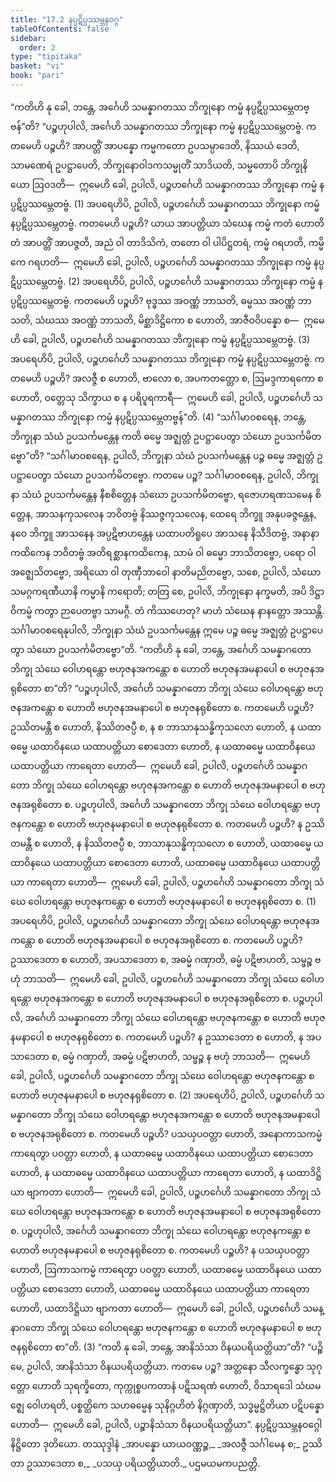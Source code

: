 ```yaml
---
title: "17.2 နပ္ပဋိပ္ပဿမ္ဘနဝဂ္ဂ"
tableOfContents: false
sidebar:
  order: 2
type: "tipitaka"
basket: "vi"
book: "pari"
---
```



<DynamicBreadcrumb />

<Division number="420" book="pari" e="ch" v="5" p="317">

<Paragraph number="1960" book="pari">
“ကတိဟိ နု ခေါ, ဘန္တေ, အင်္ဂေဟိ သမန္နာဂတဿ ဘိက္ခုနော ကမ္မံ နပ္ပဋိပ္ပဿမ္ဘေတဗ္ဗန်”တိ?
</Paragraph>

<Paragraph number="1961" book="pari">
“ပဉ္စဟုပါလိ, အင်္ဂေဟိ သမန္နာဂတဿ ဘိက္ခုနော ကမ္မံ နပ္ပဋိပ္ပဿမ္ဘေတဗ္ဗံ. ကတမေဟိ ပဉ္စဟိ? အာပတ္တိံ အာပန္နော ကမ္မကတော ဥပသမ္ပာဒေတိ, နိဿယံ ဒေတိ, သာမဏေရံ ဥပဋ္ဌာပေတိ, ဘိက္ခုနောဝါဒကသမ္မုတိံ သာဒိယတိ, သမ္မတောပိ ဘိက္ခုနိယော ဩဝဒတိ—  ဣမေဟိ ခေါ, ဥပါလိ, ပဉ္စဟင်္ဂေဟိ သမန္နာဂတဿ ဘိက္ခုနော ကမ္မံ နပ္ပဋိပ္ပဿမ္ဘေတဗ္ဗံ. (1)
</Paragraph>

<Paragraph number="1962" book="pari">
အပရေဟိပိ, ဥပါလိ, ပဉ္စဟင်္ဂေဟိ သမန္နာဂတဿ ဘိက္ခုနော ကမ္မံ နပ္ပဋိပ္ပဿမ္ဘေတဗ္ဗံ. ကတမေဟိ ပဉ္စဟိ? ယာယ အာပတ္တိယာ သံဃေန ကမ္မံ ကတံ ဟောတိ တံ အာပတ္တိံ အာပဇ္ဇတိ, အညံ ဝါ တာဒိသိကံ, တတော ဝါ ပါပိဋ္ဌတရံ, ကမ္မံ ဂရဟတိ, ကမ္မိကေ ဂရဟတိ—  ဣမေဟိ ခေါ, ဥပါလိ, ပဉ္စဟင်္ဂေဟိ သမန္နာဂတဿ ဘိက္ခုနော ကမ္မံ နပ္ပဋိပ္ပဿမ္ဘေတဗ္ဗံ. (2)
</Paragraph>

<Paragraph number="1963" book="pari">
အပရေဟိပိ, ဥပါလိ, ပဉ္စဟင်္ဂေဟိ သမန္နာဂတဿ ဘိက္ခုနော ကမ္မံ နပ္ပဋိပ္ပဿမ္ဘေတဗ္ဗံ. ကတမေဟိ ပဉ္စဟိ? ဗုဒ္ဓဿ အဝဏ္ဏံ ဘာသတိ, ဓမ္မဿ အဝဏ္ဏံ ဘာသတိ, သံဃဿ အဝဏ္ဏံ ဘာသတိ, မိစ္ဆာဒိဋ္ဌိကော စ ဟောတိ, အာဇီဝဝိပန္နော စ—  ဣမေဟိ ခေါ, ဥပါလိ, ပဉ္စဟင်္ဂေဟိ သမန္နာဂတဿ ဘိက္ခုနော ကမ္မံ နပ္ပဋိပ္ပဿမ္ဘေတဗ္ဗံ. (3)
</Paragraph>

<Paragraph number="1964" book="pari">
အပရေဟိပိ, ဥပါလိ, ပဉ္စဟင်္ဂေဟိ သမန္နာဂတဿ ဘိက္ခုနော ကမ္မံ နပ္ပဋိပ္ပဿမ္ဘေတဗ္ဗံ. ကတမေဟိ ပဉ္စဟိ? အလဇ္ဇီ စ ဟောတိ, ဗာလော စ, အပကတတ္တော စ, ဩမဒ္ဒကာရကော စ ဟောတိ, ဝတ္တေသု သိက္ခာယ စ န ပရိပူရကာရီ—  ဣမေဟိ ခေါ, ဥပါလိ, ပဉ္စဟင်္ဂေဟိ သမန္နာဂတဿ ဘိက္ခုနော ကမ္မံ နပ္ပဋိပ္ပဿမ္ဘေတဗ္ဗန်”တိ. (4)
</Paragraph>

</Division>
<Division number="421" book="pari" e="ch" v="5" p="318">

<Paragraph number="1965" book="pari">
“သင်္ဂါမာဝစရေန, ဘန္တေ, ဘိက္ခုနာ သံဃံ ဥပသင်္ကမန္တေန ကတိ ဓမ္မေ အဇ္ဈတ္တံ ဥပဋ္ဌာပေတွာ သံဃော ဥပသင်္ကမိတဗ္ဗော”တိ?
</Paragraph>

<Paragraph number="1966" book="pari">
“သင်္ဂါမာဝစရေန, ဥပါလိ, ဘိက္ခုနာ သံဃံ ဥပသင်္ကမန္တေန ပဉ္စ ဓမ္မေ အဇ္ဈတ္တံ ဥပဋ္ဌာပေတွာ သံဃော ဥပသင်္ကမိတဗ္ဗော. ကတမေ ပဉ္စ? သင်္ဂါမာဝစရေန, ဥပါလိ, ဘိက္ခုနာ သံဃံ ဥပသင်္ကမန္တေန နီစစိတ္တေန သံဃော ဥပသင်္ကမိတဗ္ဗော, ရဇောဟရဏသမေန စိတ္တေန, အာသနကုသလေန ဘဝိတဗ္ဗံ နိဿဇ္ဇကုသလေန, ထေရေ ဘိက္ခူ အနုပခဇ္ဇန္တေန, နဝေ ဘိက္ခူ အာသနေန အပ္ပဋိဗာဟန္တေန ယထာပတိရူပေ အာသနေ နိသီဒိတဗ္ဗံ, အနာနာကထိကေန ဘဝိတဗ္ဗံ အတိရစ္ဆာနကထိကေန, သာမံ ဝါ ဓမ္မော ဘာသိတဗ္ဗော, ပရော ဝါ အဇ္ဈေသိတဗ္ဗော, အရိယော ဝါ တုဏှီဘာဝေါ နာတိမညိတဗ္ဗော, သစေ, ဥပါလိ, သံဃော သမဂ္ဂကရဏီယာနိ ကမ္မာနိ ကရောတိ; တတြ စေ, ဥပါလိ, ဘိက္ခုနော နက္ခမတိ, အပိ ဒိဋ္ဌာဝိကမ္မံ ကတွာ ဉာပေတဗ္ဗာ သာမဂ္ဂီ. တံ ကိဿဟေတု? မာဟံ သံဃေန နာနတ္တော အဿန္တိ. သင်္ဂါမာဝစရေနုပါလိ, ဘိက္ခုနာ သံဃံ ဥပသင်္ကမန္တေန ဣမေ ပဉ္စ ဓမ္မေ အဇ္ဈတ္တံ ဥပဋ္ဌာပေတွာ သံဃော ဥပသင်္ကမိတဗ္ဗော”တိ.
</Paragraph>

</Division>
<Division number="422" book="pari" e="ch" v="5" p="318">

<Paragraph number="1967" book="pari">
“ကတိဟိ နု ခေါ, ဘန္တေ, အင်္ဂေဟိ သမန္နာဂတော ဘိက္ခု သံဃေ ဝေါဟရန္တော ဗဟုဇနအကန္တော စ ဟောတိ ဗဟုဇနအမနာပေါ စ ဗဟုဇနအရုစိတော စာ”တိ?
</Paragraph>

<Paragraph number="1968" book="pari">
“ပဉ္စဟုပါလိ, အင်္ဂေဟိ သမန္နာဂတော ဘိက္ခု သံဃေ ဝေါဟရန္တော ဗဟုဇနအကန္တော စ ဟောတိ ဗဟုဇနအမနာပေါ စ ဗဟုဇနရုစိတော စ. ကတမေဟိ ပဉ္စဟိ? ဥဿိတမန္တီ စ ဟောတိ, နိဿိတဇပ္ပီ စ, န စ ဘာသာနုသန္ဓိကုသလော ဟောတိ, န ယထာဓမ္မေ ယထာဝိနယေ ယထာပတ္တိယာ စောဒေတာ ဟောတိ, န ယထာဓမ္မေ ယထာဝိနယေ ယထာပတ္တိယာ ကာရေတာ ဟောတိ—  ဣမေဟိ ခေါ, ဥပါလိ, ပဉ္စဟင်္ဂေဟိ သမန္နာဂတော ဘိက္ခု သံဃေ ဝေါဟရန္တော ဗဟုဇနအကန္တော စ ဟောတိ ဗဟုဇနအမနာပေါ စ ဗဟုဇနအရုစိတော စ. ပဉ္စဟုပါလိ, အင်္ဂေဟိ သမန္နာဂတော ဘိက္ခု သံဃေ ဝေါဟရန္တော ဗဟုဇနကန္တော စ ဟောတိ ဗဟုဇနမနာပေါ စ ဗဟုဇနရုစိတော စ. ကတမေဟိ ပဉ္စဟိ? န ဥဿိတမန္တီ စ ဟောတိ, န နိဿိတဇပ္ပီ စ, ဘာသာနုသန္ဓိကုသလော စ ဟောတိ, ယထာဓမ္မေ ယထာဝိနယေ ယထာပတ္တိယာ စောဒေတာ ဟောတိ, ယထာဓမ္မေ ယထာဝိနယေ ယထာပတ္တိယာ ကာရေတာ ဟောတိ—  ဣမေဟိ ခေါ, ဥပါလိ, ပဉ္စဟင်္ဂေဟိ သမန္နာဂတော ဘိက္ခု သံဃေ ဝေါဟရန္တော ဗဟုဇနကန္တော စ ဟောတိ ဗဟုဇနမနာပေါ စ ဗဟုဇနရုစိတော စ. (1)
</Paragraph>

<Paragraph number="1969" book="pari">
အပရေဟိပိ, ဥပါလိ, ပဉ္စဟင်္ဂေဟိ သမန္နာဂတော ဘိက္ခု သံဃေ ဝေါဟရန္တော ဗဟုဇနအကန္တော စ ဟောတိ ဗဟုဇနအမနာပေါ စ ဗဟုဇနအရုစိတော စ. ကတမေဟိ ပဉ္စဟိ? ဥဿာဒေတာ စ ဟောတိ, အပသာဒေတာ စ, အဓမ္မံ ဂဏှာတိ, ဓမ္မံ ပဋိဗာဟတိ, သမ္ဖဉ္စ ဗဟုံ ဘာသတိ—  ဣမေဟိ ခေါ, ဥပါလိ, ပဉ္စဟင်္ဂေဟိ သမန္နာဂတော ဘိက္ခု သံဃေ ဝေါဟရန္တော ဗဟုဇနအကန္တော စ ဟောတိ ဗဟုဇနအမနာပေါ စ ဗဟုဇနအရုစိတော စ. ပဉ္စဟုပါလိ, အင်္ဂေဟိ သမန္နာဂတော ဘိက္ခု သံဃေ ဝေါဟရန္တော ဗဟုဇနကန္တော စ ဟောတိ ဗဟုဇနမနာပေါ စ ဗဟုဇနရုစိတော စ. ကတမေဟိ ပဉ္စဟိ? န ဥဿာဒေတာ စ ဟောတိ, န အပသာဒေတာ စ, ဓမ္မံ ဂဏှာတိ, အဓမ္မံ ပဋိဗာဟတိ, သမ္ဖဉ္စ န ဗဟုံ ဘာသတိ—  ဣမေဟိ ခေါ, ဥပါလိ, ပဉ္စဟင်္ဂေဟိ သမန္နာဂတော ဘိက္ခု သံဃေ ဝေါဟရန္တော ဗဟုဇနကန္တော စ ဟောတိ ဗဟုဇနမနာပေါ စ ဗဟုဇနရုစိတော စ. (2)
</Paragraph>

<Paragraph number="1970" book="pari">
အပရေဟိပိ, ဥပါလိ, ပဉ္စဟင်္ဂေဟိ သမန္နာဂတော ဘိက္ခု သံဃေ ဝေါဟရန္တော ဗဟုဇနအကန္တော စ ဟောတိ ဗဟုဇနအမနာပေါ စ ဗဟုဇနအရုစိတော စ. ကတမေဟိ ပဉ္စဟိ? ပသယှပဝတ္တာ ဟောတိ, အနောကာသကမ္မံ ကာရေတွာ ပဝတ္တာ ဟောတိ, န ယထာဓမ္မေ ယထာဝိနယေ ယထာပတ္တိယာ စောဒေတာ ဟောတိ, န ယထာဓမ္မေ ယထာဝိနယေ ယထာပတ္တိယာ ကာရေတာ ဟောတိ, န ယထာဒိဋ္ဌိယာ ဗျာကတာ ဟောတိ—  ဣမေဟိ ခေါ, ဥပါလိ, ပဉ္စဟင်္ဂေဟိ သမန္နာဂတော ဘိက္ခု သံဃေ ဝေါဟရန္တော ဗဟုဇနအကန္တော စ ဟောတိ ဗဟုဇနအမနာပေါ စ ဗဟုဇနအရုစိတော စ. ပဉ္စဟုပါလိ, အင်္ဂေဟိ သမန္နာဂတော ဘိက္ခု သံဃေ ဝေါဟရန္တော ဗဟုဇနကန္တော စ ဟောတိ ဗဟုဇနမနာပေါ စ ဗဟုဇနရုစိတော စ. ကတမေဟိ ပဉ္စဟိ? န ပသယှပဝတ္တာ ဟောတိ, ဩကာသကမ္မံ ကာရေတွာ ပဝတ္တာ ဟောတိ, ယထာဓမ္မေ ယထာဝိနယေ ယထာပတ္တိယာ စောဒေတာ ဟောတိ, ယထာဓမ္မေ ယထာဝိနယေ ယထာပတ္တိယာ ကာရေတာ ဟောတိ, ယထာဒိဋ္ဌိယာ ဗျာကတာ ဟောတိ—  ဣမေဟိ ခေါ, ဥပါလိ, ပဉ္စဟင်္ဂေဟိ သမန္နာဂတော ဘိက္ခု သံဃေ ဝေါဟရန္တော ဗဟုဇနကန္တော စ ဟောတိ ဗဟုဇနမနာပေါ စ ဗဟုဇနရုစိတော စာ”တိ. (3)
</Paragraph>

</Division>
<Division number="423" book="pari" e="ch" v="5" p="320">

<Paragraph number="1971" book="pari">
“ကတိ နု ခေါ, ဘန္တေ, အာနိသံသာ ဝိနယပရိယတ္တိယာ”တိ?
</Paragraph>

<Paragraph number="1972" book="pari">
“ပဉ္စိမေ, ဥပါလိ, အာနိသံသာ ဝိနယပရိယတ္တိယာ. ကတမေ ပဉ္စ? အတ္တနော သီလက္ခန္ဓော သုဂုတ္တော ဟောတိ သုရက္ခိတော, ကုက္ကုစ္စပကတာနံ ပဋိသရဏံ ဟောတိ, ဝိသာရဒေါ သံဃမဇ္ဈေ ဝေါဟရတိ, ပစ္စတ္ထိကေ သဟဓမ္မေန သုနိဂ္ဂဟိတံ နိဂ္ဂဏှာတိ, သဒ္ဓမ္မဋ္ဌိတိယာ ပဋိပန္နော ဟောတိ—  ဣမေဟိ ခေါ, ဥပါလိ, ပဉ္စာနိသံသာ ဝိနယပရိယတ္တိယာ”.

</Paragraph>
</Division>

<Paragraph number="1973" type="center" book="pari">
နပ္ပဋိပ္ပဿမ္ဘနဝဂ္ဂေါ နိဋ္ဌိတော ဒုတိယော.



</Paragraph>

<Paragraph number="1974" type="center" book="pari">
တဿုဒ္ဒါနံ


</Paragraph>

<Paragraph number="1975" type="verses" book="pari">
_အာပန္နော ယာယဝဏ္ဏဉ္စ,_  
_အလဇ္ဇီ သင်္ဂါမေန စ;_  
ဥဿိတာ ဥဿာဒေတာ စ,_  
_ပသယှ ပရိယတ္တိယာတိ._  


</Paragraph>

<Paragraph number="1976" type="center" book="pari">
ပဌမယမကပညတ္တိ.
</Paragraph>